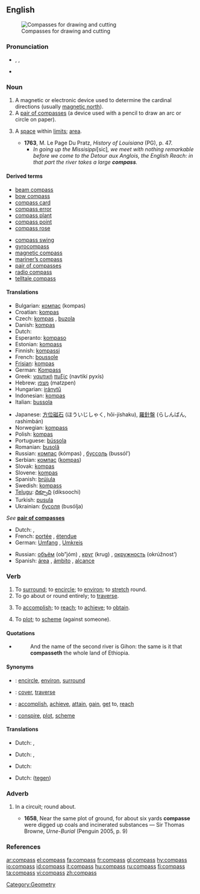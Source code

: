 {{wikipedia}}
==English==
[[Image:Zirkel.jpg|thumb|Compasses for drawing and cutting]]

===Pronunciation===
*{{AHD|kŭmʹpəs}}, {{IPA|/ˈkʌm.pəs/}}, {{SAMPA|/kVm.p@s/}}
*{{audio|en-us-compass.ogg|Audio (US)}}

===Noun===
{{en-noun|es}}

# A magnetic or electronic device used to determine the cardinal directions (usually [[magnetic north]]).
# A [[pair of compasses]] (a device used with a pencil to draw an arc or circle on paper).
# {{obsolete}} A [[space]] within [[limit]]s; [[area]].
#* '''1763''', M. Le Page Du Pratz, ''History of Louisiana'' (PG), p. 47.
#** ''In going up the Missisippi ''[sic]'', we meet with nothing remarkable before we come to the Detour aux Anglois, the English Reach: in that part the river takes a large '''compass'''.''

====Derived terms====
{{top}}
*[[beam compass]]
*[[bow compass]]
*[[compass card]]
*[[compass error]]
*[[compass plant]]
*[[compass point]]
*[[compass rose]]
{{mid}}
*[[compass swing]]
*[[gyrocompass]]
*[[magnetic compass]]
*[[mariner’s compass]]
*[[pair of compasses]]
*[[radio compass]]
*[[telltale compass]]
{{bottom}}

====Translations====
{{trans-top|navigational compass}}
*Bulgarian: [[компас]] (kompas) {{m}}
*Croatian: [[kompas]] {{m}}
*Czech: [[kompas]] {{m}}, [[buzola]] {{f}}
*Danish: [[kompas]] {{c}}
*Dutch: {{t|nl|kompas|n}}
*Esperanto: [[kompaso]]
*Estonian: [[kompass]]
*Finnish: [[kompassi]]
*French: [[boussole]] {{f}}
*[[Frisian]]: [[kompas]] {{n}}
*German: [[Kompass]] {{m}}
*Greek: [[ναυτική]] [[πυξίς]] (navtikí pyxís) {{f}}
*Hebrew: [[מצפן]] (matzpen) {{m}}
*Hungarian: [[iránytű]]
*Indonesian: [[kompas]]
*Italian: [[bussola]] {{f}}
{{trans-mid}}
*Japanese: [[方位磁石]] (ほういじしゃく, hōi-jíshaku), [[羅針盤]] (らしんばん, rashimbán)
*Norwegian: [[kompass]] {{c}}
*Polish: [[kompas]] {{m}}
*Portuguese: [[bússola]] {{f}}
*Romanian: [[busolă]] {{f}}
*Russian: [[компас]] (kómpas) {{m}}, [[буссоль]] (bussól’) {{f}}
*Serbian: [[компас]] ([[kompas]]) {{m}}
*Slovak: [[kompas]] {{m}}
*Slovene: [[kompas]] {{m}}
*Spanish: [[brújula]] {{f}}
*Swedish: [[kompass]] {{c}}
*[[Telugu]]: [[దిక్సూచి]] (diksoochi)
*Turkish: [[pusula]]
*Ukrainian: [[бусоля]] (busólja) {{m}}
{{trans-bottom}}

{{trans-top|pair of compasses}}
''See'' '''[[pair of compasses]]'''
{{trans-bottom}}

{{trans-top|area}}
*Dutch: {{t|nl|omvang|m}}, {{t|nl|bereik|n}}
*French: [[portée]] {{f}}, [[étendue]] {{f}}
*German: [[Umfang]] {{m}}, [[Umkreis]] {{m}}
{{trans-mid}}
*Russian: [[объём]] (ob”jóm) {{m}}, [[круг]] (krug) {{m}}, [[окружность]] (okrúžnost’) {{f}}
*Spanish: [[área]] {{f}}, [[ámbito]] {{m}}, [[alcance]] {{m}}
{{trans-bottom}}

===Verb===
{{en-verb|compass|es}}

# To [[surround]]; to [[encircle]]; to [[environ]]; to [[stretch]] round.
# To go about or round entirely; to [[traverse]].
# {{rfv-sense}} To [[accomplish]]; to [[reach]]; to [[achieve]]; to [[obtain]].
# {{rfv-sense}} To [[plot]]; to [[scheme]] (against someone).

====Quotations====
*{{RQ:Authorized Version|Genesis|2|13}}
*: And the name of the second river is Gihon: the same is it that '''compasseth''' the whole land of Ethiopia.

====Synonyms====
*{{italbrac|surround}}: [[encircle]], [[environ]], [[surround]]
*{{italbrac|go about or around entirely}}: [[cover]], [[traverse]]
*{{italbrac|accomplish}}: [[accomplish]], [[achieve]], [[attain]], [[gain]], [[get]] to, [[reach]]
*{{italbrac|plot (against someone)}}: [[conspire]], [[plot]], [[scheme]]

====Translations====
{{trans-top|surround}}
*Dutch: {{t|nl|beslaan}}, {{t|nl|omvatten}}
{{trans-mid}}
{{trans-bottom}}

{{trans-top|go about or round entirely}}
*Dutch: {{t|nl|doorkruisen}}, {{t|nl|omzwerven}}
{{trans-mid}}
{{trans-bottom}}

{{trans-top|accomplish}}
*Dutch: {{t|nl|bereiken}}
{{trans-mid}}
{{trans-bottom}}

{{trans-top|plot}}
*Dutch: {{t|nl|samenzweren}} ([[tegen]])
{{trans-mid}}
{{trans-bottom}}

===Adverb===
{{en-adv}}

# {{obsolete}} In a circuit; round about.
#*'''1658''', Near the same plot of ground, for about six yards '''compasse''' were digged up coals and incinerated substances — Sir Thomas Browne, ''Urne-Burial'' (Penguin 2005, p. 9)

===References===
{{R:Century 1911}}
{{R:Webster 1913}}

[[Category:Geometry]]

[[ar:compass]]
[[el:compass]]
[[fa:compass]]
[[fr:compass]]
[[gl:compass]]
[[hy:compass]]
[[io:compass]]
[[id:compass]]
[[it:compass]]
[[hu:compass]]
[[ru:compass]]
[[fi:compass]]
[[ta:compass]]
[[vi:compass]]
[[zh:compass]]